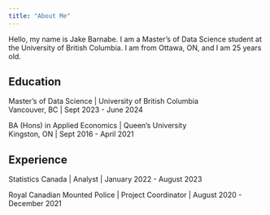 ```yaml
---
title: "About Me"
---
```




:::{#hero-heading}

Hello, my name is Jake Barnabe. I am a Master's of Data Science student at the University of British Columbia. I am from Ottawa, ON, and I am 25 years old.

## Education

Master's of Data Science | University of British Columbia <br>
Vancouver, BC | Sept 2023 - June 2024

BA (Hons) in Applied Economics | Queen's University <br>
Kingston, ON | Sept 2016 - April 2021

## Experience

Statistics Canada | Analyst | January 2022 - August 2023

Royal Canadian Mounted Police | Project Coordinator | August 2020 - December 2021

:::